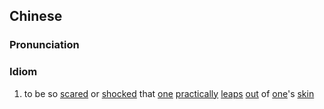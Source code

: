 {{also|魂不附体}}
==Chinese==
{{zh-forms|s=魂不附体}}

===Pronunciation===
{{zh-pron
|m=hún 不 fù tǐ
|c=wan4 bat1 fu6 tai2
|cat=id
}}

===Idiom===
{{zh-idiom}}

# to be so [[scared]] or [[shocked]] that [[one]] [[practically]] [[leap]]s [[out]] of [[one]]'s [[skin]]